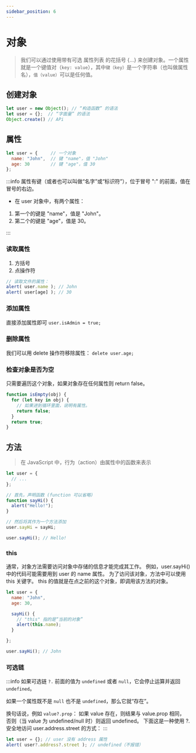 ```yaml
---
sidebar_position: 6
---
```


# 对象

> 我们可以通过使用带有可选 属性列表 的花括号 {…} 来创建对象。一个属性就是一个键值对（`key: value`），其中`键（key）`是一个字符串（也叫做属性名），`值（value）`可以是任何值。

## 创建对象
```js
let user = new Object(); // “构造函数” 的语法
let user = {};  // “字面量” 的语法
Object.create() // APi
```

## 属性

```js
let user = {     // 一个对象
  name: "John",  // 键 "name"，值 "John"
  age: 30        // 键 "age"，值 30
};
```
:::info 属性有键（或者也可以叫做“名字”或“标识符”），位于冒号 ":" 的前面，值在冒号的右边。

- 在 user 对象中，有两个属性：
1. 第一个的键是 "name"，值是 "John"。
1. 第二个的键是 "age"，值是 30。

:::

### 读取属性

1. 方括号
2. 点操作符

```js
// 读取文件的属性：
alert( user.name ); // John
alert( user[age] ); // 30
```


### 添加属性
直接添加属性即可
`user.isAdmin = true;`

### 删除属性
我们可以用 delete 操作符移除属性：
`delete user.age;`

### 检查对象是否为空

只需要遍历这个对象，如果对象存在任何属性则 return false。
```js
function isEmpty(obj) {
  for (let key in obj) {
    // 如果进到循环里面，说明有属性。
    return false;
  }
  return true;
}
```

## 方法

> 在 JavaScript 中，行为（action）由属性中的函数来表示

```js
let user = {
  // ...
};

// 首先，声明函数 (function 可以省略)
function sayHi() {
  alert("Hello!");
}

// 然后将其作为一个方法添加
user.sayHi = sayHi;

user.sayHi(); // Hello!
```


### this
通常，对象方法需要访问对象中存储的信息才能完成其工作。
例如，user.sayHi() 中的代码可能需要用到 user 的 name 属性。
为了访问该对象，方法中可以使用 this 关键字。
this 的值就是在点之前的这个对象，即调用该方法的对象。

```js
let user = {
  name: "John",
  age: 30,

  sayHi() {
    // "this" 指的是“当前的对象”
    alert(this.name);
  }

};

user.sayHi(); // John
```

### 可选链

:::info 如果可选链 `?.` 前面的值为 `undefined` 或者 `null`，它会停止运算并返回 `undefined`。

如果一个属性既不是 `null` 也不是 `undefined`，那么它就“存在”。

换句话说，例如 `value?.prop`：
如果 value 存在，则结果与 value.prop 相同，
否则（当 value 为 undefined/null 时）则返回 undefined。
下面这是一种使用 ?. 安全地访问 user.address.street 的方式：
:::

```js
let user = {}; // user 没有 address 属性
alert( user?.address?.street ); // undefined（不报错）
```